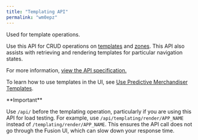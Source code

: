 ```yaml
---
title: "Templating API"
permalink: "wm0epz"
---
```


Used for template operations.

Use this API for CRUD operations on [templates](/fusion/5.9/3289/templates#templates) and [zones](/fusion/5.9/3289/templates#zones). This API also assists with retrieving and rendering templates for particular navigation states.

For more information, [view the API specification.](?open-api=true)

To learn how to use templates in the UI, see [Use Predictive Merchandiser Templates](/how-to/3293/use-predictive-merchandiser-templates).

<Tip>
**Important**


Use `/api/` before the templating operation, particularly if you are using this API for load testing. For example, use `/api/templating/render/APP_NAME` instead of `/templating/render/APP_NAME`. This ensures the API call does not go through the Fusion UI, which can slow down your response time.
</Tip>

